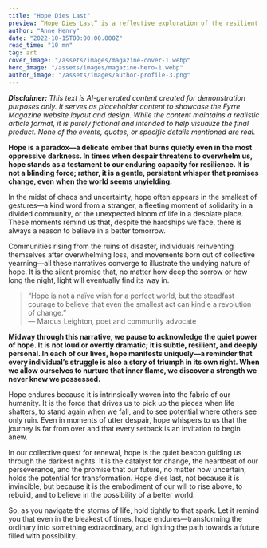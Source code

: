 ```yaml
---
title: "Hope Dies Last"
preview: “Hope Dies Last” is a reflective exploration of the resilient human spirit, delving into how hope persists even in our darkest hours. This article presents a moving narrative that interweaves personal struggle with collective triumph, urging us to nurture the small sparks of optimism that shine through adversity. Let this immersive journey remind you that even the faintest light can guide us when the night seems endless.
author: "Anne Henry"
date: "2022-10-15T00:00:00.000Z"
read_time: "10 mn"
tag: art
cover_image: "/assets/images/magazine-cover-1.webp"
hero_image: "/assets/images/magazine-hero-1.webp"
author_image: "/assets/images/author-profile-3.png"
---
```


_**Disclaimer:** This text is AI-generated content created for demonstration purposes only. It serves as placeholder content to showcase the Fyrre Magazine website layout and design. While the content maintains a realistic article format, it is purely fictional and intended to help visualize the final product. None of the events, quotes, or specific details mentioned are real._

**Hope is a paradox—a delicate ember that burns quietly even in the most oppressive darkness. In times when despair threatens to overwhelm us, hope stands as a testament to our enduring capacity for resilience. It is not a blinding force; rather, it is a gentle, persistent whisper that promises change, even when the world seems unyielding.**

In the midst of chaos and uncertainty, hope often appears in the smallest of gestures—a kind word from a stranger, a fleeting moment of solidarity in a divided community, or the unexpected bloom of life in a desolate place. These moments remind us that, despite the hardships we face, there is always a reason to believe in a better tomorrow.

Communities rising from the ruins of disaster, individuals reinventing themselves after overwhelming loss, and movements born out of collective yearning—all these narratives converge to illustrate the undying nature of hope. It is the silent promise that, no matter how deep the sorrow or how long the night, light will eventually find its way in.

> “Hope is not a naïve wish for a perfect world, but the steadfast courage to believe that even the smallest act can kindle a revolution of change.”  
> — Marcus Leighton, poet and community advocate

**Midway through this narrative, we pause to acknowledge the quiet power of hope. It is not loud or overtly dramatic; it is subtle, resilient, and deeply personal. In each of our lives, hope manifests uniquely—a reminder that every individual’s struggle is also a story of triumph in its own right. When we allow ourselves to nurture that inner flame, we discover a strength we never knew we possessed.**

Hope endures because it is intrinsically woven into the fabric of our humanity. It is the force that drives us to pick up the pieces when life shatters, to stand again when we fall, and to see potential where others see only ruin. Even in moments of utter despair, hope whispers to us that the journey is far from over and that every setback is an invitation to begin anew.

In our collective quest for renewal, hope is the quiet beacon guiding us through the darkest nights. It is the catalyst for change, the heartbeat of our perseverance, and the promise that our future, no matter how uncertain, holds the potential for transformation. Hope dies last, not because it is invincible, but because it is the embodiment of our will to rise above, to rebuild, and to believe in the possibility of a better world.

So, as you navigate the storms of life, hold tightly to that spark. Let it remind you that even in the bleakest of times, hope endures—transforming the ordinary into something extraordinary, and lighting the path towards a future filled with possibility.
